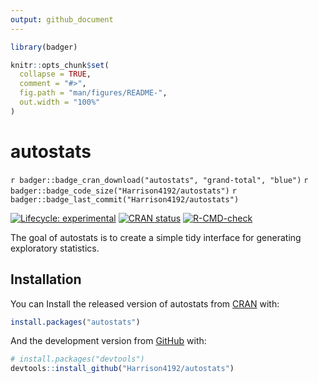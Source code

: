 ```yaml
---
output: github_document
---
```


<!-- README.md is generated from README.Rmd. Please edit that file -->

```r
library(badger)

knitr::opts_chunk$set(
  collapse = TRUE,
  comment = "#>",
  fig.path = "man/figures/README-",
  out.width = "100%"
)
```

# autostats

<!-- badges: start -->
`r badger::badge_cran_download("autostats", "grand-total", "blue")`
`r badger::badge_code_size("Harrison4192/autostats")`
`r badger::badge_last_commit("Harrison4192/autostats")`

[![Lifecycle: experimental](https://img.shields.io/badge/lifecycle-experimental-orange.svg)](https://www.tidyverse.org/lifecycle/#experimental)
[![CRAN status](https://www.r-pkg.org/badges/version/autostats)](https://CRAN.R-project.org/package=autostats)
[![R-CMD-check](https://github.com/Harrison4192/autostats/workflows/R-CMD-check/badge.svg)](https://github.com/Harrison4192/autostats/actions)
<!-- badges: end -->

The goal of autostats is to create a simple tidy interface for generating exploratory statistics. 

## Installation

You can Install the released version of autostats from [CRAN](https://CRAN.R-project.org) with:


``` r
install.packages("autostats")
```

And the development version from [GitHub](https://github.com/) with:

``` r
# install.packages("devtools")
devtools::install_github("Harrison4192/autostats")
```
